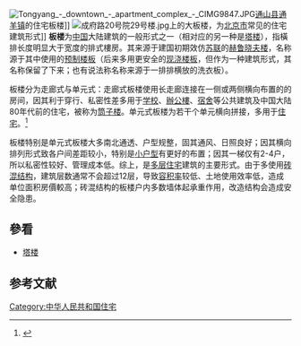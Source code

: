 [[File:Tongyang_-_downtown_-_apartment_complex_-_CIMG9847.JPG|thumb]][[通山县|通山县]][[通羊镇|通羊镇]]的住宅板楼]]
[[File:成府路20号院29号楼.jpg|thumb]]上的大板楼，为[[北京市|北京市]]常见的住宅建筑形式]]
'''板楼'''为[[中华人民共和国|中国]]大陆建筑的一般形式之一（相对应的另一种是[[塔楼|塔楼]]），指橫排长度明显大于宽度的排式樓房。其来源于建国初期效仿[[苏联|苏联]]的[[赫鲁晓夫楼|赫鲁晓夫楼]]，名称源于其中使用的[[预制楼板|预制楼板]]（后来多用更安全的[[现浇楼板|现浇楼板]]，但作为一种建筑形式，其名称保留了下来；也有说法称名称来源于一排排横放的洗衣板）。

板楼分为走廊式与单元式：走廊式板楼使用长走廊连接在一侧或两侧横向布置的的房间，因其利于穿行、私密性差多用于[[学校|学校]]、[[辦公樓|辦公樓]]、[[宿舍|宿舍]]等公共建筑及中国大陆80年代前的住宅，被称为[[筒子楼|筒子楼]]。单元式板楼为若干个单元横向拼接，多用于[[住宅|住宅]]。<ref>{{Cite web|url=http://house.ifeng.com/column/tutushuofan/ttsf26|title=图图说房之板楼PK塔楼_房产频道_凤凰网|accessdate=2018-07-08|work=house.ifeng.com|archive-date=2018-11-23|archive-url=https://web.archive.org/web/20181123072614/http://house.ifeng.com/column/tutushuofan/ttsf26|dead-url=no}}</ref>

板楼特别是单元式板楼大多南北通透、户型规整，固其通风、日照良好；因其横向排列形式致各户间差距较小，特别是[[小户型|小户型]]有更好的布置；因其一梯仅有2-4户，所以私密性较好、管理成本低。综上，是[[多层住宅|多层住宅]]建筑的主要形式。由于多使用[[砖混结构|砖混结构]]，建筑层数通常不会超过12层，导致[[容积率|容积率]]较低、土地使用效率低，造成单位面积房價較高；砖混结构的板楼户内多数墙体起承重作用，改造结构会造成安全隐患。

==參看==

*[[塔楼|塔楼]]

==参考文献==
{{reflist}}
[[Category:中华人民共和国住宅|Category:中华人民共和国住宅]]
